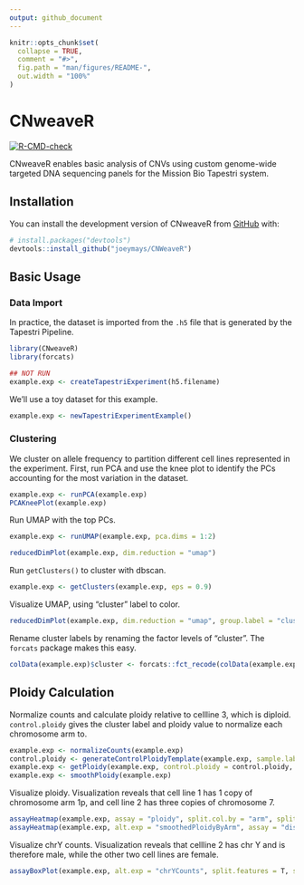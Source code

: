 ```yaml
---
output: github_document
---
```


<!-- README.md is generated from README.Rmd. Please edit that file -->

```r
knitr::opts_chunk$set(
  collapse = TRUE,
  comment = "#>",
  fig.path = "man/figures/README-",
  out.width = "100%"
)
```

# CNweaveR

<!-- badges: start -->
[![R-CMD-check](https://github.com/joeymays/CNweaveR/actions/workflows/R-CMD-check.yaml/badge.svg)](https://github.com/joeymays/CNweaveR/actions/workflows/R-CMD-check.yaml)
<!-- badges: end -->

CNweaveR enables basic analysis of CNVs using custom genome-wide targeted DNA sequencing panels for the Mission Bio Tapestri system.

## Installation

You can install the development version of CNweaveR from [GitHub](https://github.com/) with:

``` r
# install.packages("devtools")
devtools::install_github("joeymays/CNWeaveR")
```

## Basic Usage

### Data Import

In practice, the dataset is imported from the `.h5` file that is generated by the Tapestri Pipeline.
```r
library(CNweaveR)
library(forcats)
```

```r
## NOT RUN
example.exp <- createTapestriExperiment(h5.filename)
```

We'll use a toy dataset for this example.

```r
example.exp <- newTapestriExperimentExample()
```

### Clustering

We cluster on allele frequency to partition different cell lines represented in the experiment.
First, run PCA and use the knee plot to identify the PCs accounting for the most variation in the dataset.

```r
example.exp <- runPCA(example.exp)
PCAKneePlot(example.exp)
```

Run UMAP with the top PCs. 

```r
example.exp <- runUMAP(example.exp, pca.dims = 1:2)
```

```r
reducedDimPlot(example.exp, dim.reduction = "umap")
```

Run `getClusters()` to cluster with dbscan.

```r
example.exp <- getClusters(example.exp, eps = 0.9)
```

Visualize UMAP, using "cluster" label to color.

```r
reducedDimPlot(example.exp, dim.reduction = "umap", group.label = "cluster")
```

Rename cluster labels by renaming the factor levels of "cluster". 
The `forcats` package makes this easy.

```r
colData(example.exp)$cluster <- forcats::fct_recode(colData(example.exp)$cluster, cellline1 = "1", cellline2 = "2", cellline3 = "3")
```

## Ploidy Calculation 

Normalize counts and calculate ploidy relative to cellline 3, which is diploid. `control.ploidy` gives the cluster label and ploidy value to normalize each chromosome arm to. 

```r
example.exp <- normalizeCounts(example.exp)
control.ploidy <- generateControlPloidyTemplate(example.exp, sample.label.all = "cellline3", ploidy.all = 2)
example.exp <- getPloidy(example.exp, control.ploidy = control.ploidy, sample.category = "cluster")
example.exp <- smoothPloidy(example.exp)
```

Visualize ploidy. Visualization reveals that cell line 1 has 1 copy of chromosome arm 1p, and cell line 2 has three copies of chromosome 7.

```r
assayHeatmap(example.exp, assay = "ploidy", split.col.by = "arm", split.row.by = "cluster", annotate.row.by = "cluster", color.preset = "ploidy")
assayHeatmap(example.exp, alt.exp = "smoothedPloidyByArm", assay = "discretePloidy", split.row.by = "cluster", annotate.row.by = "cluster", color.preset = "ploidy")
```

Visualize chrY counts. Visualization reveals that cellline 2 has chr Y and is therefore male, while the other two cell lines are female. 

```r
assayBoxPlot(example.exp, alt.exp = "chrYCounts", split.features = T, split.x.by = "cluster")
```
